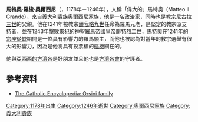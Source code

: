'''馬特奧·羅梭·奧爾西尼'''（{{lang-it|'''Matteo Rosso Orsini'''}}，1178年－1246年），人稱「偉大的」馬特奧（Matteo il Grande），來自義大利貴族[[奧爾西尼家族|奧爾西尼家族]]，他是一名政治家，同時也是教宗[[尼古拉三世|尼古拉三世]]的父親。他在1241年被教宗[[額我略九世|額我略九世]]任命為羅馬元老，是堅定的教宗派支持者，並在1243年擊敗來犯的[[神聖羅馬帝國皇帝|神聖羅馬帝國皇帝]][[腓特烈二世_(神聖羅馬帝國)|腓特烈二世]]，馬特奧在1241年的[[宗座從缺|宗座從缺]]期間是一位具有影響力的羅馬領主，而他也被認為對當年的教宗選舉有很大的影響力，因為是他將具有投票權的[[樞機|樞機]]關在{{Tsl|en|Septizodium|七節樓}}的。

他與[[亞西西的方濟各|亞西西的方濟各]]是好朋友並且他也是[[方濟各會|方濟各會]]的守護者。

==參考資料==
*[http://www.newadvent.org/cathen/11325b.htm The Catholic Encyclopedia: Orsini family] {{Wayback|url=http://www.newadvent.org/cathen/11325b.htm |date=20180223180602 }}


{{Italy-bio-stub}}

[[Category:1178年出生|Category:1178年出生]]
[[Category:1246年逝世|Category:1246年逝世]]
[[Category:奧爾西尼家族|Category:奧爾西尼家族]]
[[Category:義大利貴族|Category:義大利貴族]]